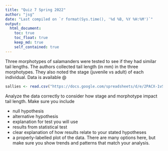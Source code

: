```yaml
---
title: "Quiz 7 Spring 2022"
author: "jsg"
date: "Last compiled on `r format(Sys.time(), '%d %B, %Y %H:%M')`"
output:
  html_document:
    toc: true
    toc_float: true
    keep_md: true
    self_contained: true
---
```



Three morphotypes of salamanders were tested to see if they had similar tail lengths.  The authors collected tail length (in mm) in the three morphotypes. They also noted the stage (juvenile vs adult) of each individual. Data is available @

```r
sallies <- read.csv("https://docs.google.com/spreadsheets/d/e/2PACX-1vSJHbPnebpKq58mE4kQWF9mQ_0ak2sTyaUbEvtmgoSkb31DprOmAS9clOoNNHD_3tHITOXKdhMbWfBf/pub?gid=1050993814&single=true&output=csv", stringsAsFactors = T)
```

Analyze the data correctly to consider how stage and morphotype impact tail 
length.  Make sure you include

* null hypothesis
* alternative hypothesis
* explanation for test you will use 
* results from statistical test
* clear explanation of how results relate to your stated hypotheses
* a properly-labelled plot of the data. There are many options here, but
make sure you show trends and patterns that match your analysis.
